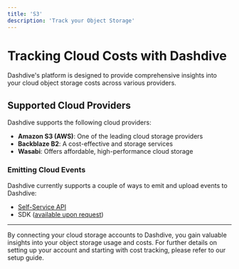 ```yaml
---
title: 'S3'
description: 'Track your Object Storage'
---
```

# Tracking Cloud Costs with Dashdive

Dashdive's platform is designed to provide comprehensive insights into your cloud object storage costs across various providers. 

## Supported Cloud Providers

Dashdive supports the following cloud providers:

- **Amazon S3 (AWS)**: One of the leading cloud storage providers
- **Backblaze B2**: A cost-effective and storage services
- **Wasabi**: Offers affordable, high-performance cloud storage 

### Emitting Cloud Events

Dashdive currently supports a couple of ways to emit and upload events to Dashdive:

- [Self-Service API](/api-reference/endpoint/s3)
- SDK ([available upon request](mailto:team@dashdive.com))

---

By connecting your cloud storage accounts to Dashdive, you gain valuable insights into your object storage usage and costs. For further details on setting up your account and starting with cost tracking, please refer to our setup guide.
